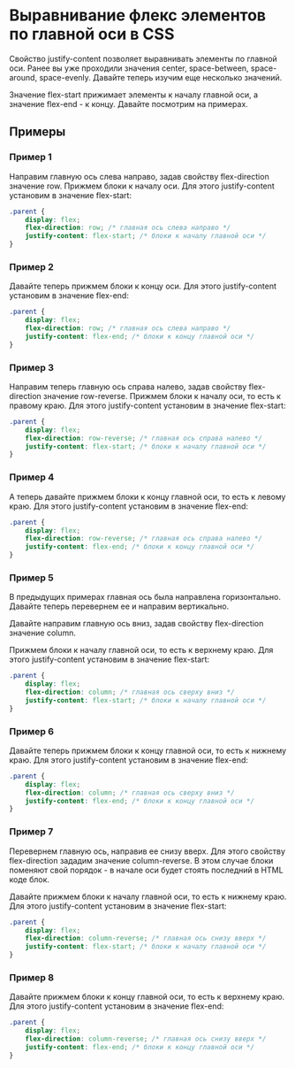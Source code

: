 # Выравнивание флекс элементов по главной оси в CSS

Свойство justify-content позволяет выравнивать элементы по главной оси. Ранее вы уже проходили значения center, space-between, space-around, space-evenly. Давайте теперь изучим еще несколько значений.

Значение flex-start прижимает элементы к началу главной оси, а значение flex-end - к концу. Давайте посмотрим на примерах.

## Примеры 

### Пример 1

Направим главную ось слева направо, задав свойству flex-direction значение row. Прижмем блоки к началу оси. Для этого justify-content установим в значение flex-start:

```css showLineNumbers copy
.parent {
	display: flex;
	flex-direction: row; /* главная ось слева направо */
	justify-content: flex-start; /* блоки к началу главной оси */
}
```
### Пример 2

Давайте теперь прижмем блоки к концу оси. Для этого justify-content установим в значение flex-end:

```css showLineNumbers copy
.parent {
	display: flex;
	flex-direction: row; /* главная ось слева направо */
	justify-content: flex-end; /* блоки к концу главной оси */
}
```

### Пример 3

Направим теперь главную ось справа налево, задав свойству flex-direction значение row-reverse. Прижмем блоки к началу оси, то есть к правому краю. Для этого justify-content установим в значение flex-start:

```css showLineNumbers copy
.parent {
	display: flex;
	flex-direction: row-reverse; /* главная ось справа налево */
	justify-content: flex-start; /* блоки к началу главной оси */
}
```

### Пример 4

А теперь давайте прижмем блоки к концу главной оси, то есть к левому краю. Для этого justify-content установим в значение flex-end:

```css showLineNumbers copy
.parent {
	display: flex;
	flex-direction: row-reverse; /* главная ось справа налево */
	justify-content: flex-end; /* блоки к концу главной оси */
}

```

### Пример 5

В предыдущих примерах главная ось была направлена горизонтально. Давайте теперь перевернем ее и направим вертикально.

Давайте направим главную ось вниз, задав свойству flex-direction значение column.

Прижмем блоки к началу главной оси, то есть к верхнему краю. Для этого justify-content установим в значение flex-start:

```css showLineNumbers copy
.parent {
	display: flex;
	flex-direction: column; /* главная ось сверху вниз */
	justify-content: flex-start; /* блоки к началу главной оси */
}
```
### Пример 6

Давайте теперь прижмем блоки к концу главной оси, то есть к нижнему краю. Для этого justify-content установим в значение flex-end:

```css showLineNumbers copy
.parent {
	display: flex;
	flex-direction: column; /* главная ось сверху вниз */
	justify-content: flex-end; /* блоки к концу главной оси */
}
```

### Пример 7

Перевернем главную ось, направив ее снизу вверх. Для этого свойству flex-direction зададим значение column-reverse. В этом случае блоки поменяют свой порядок - в начале оси будет стоять последний в HTML коде блок.

Давайте прижмем блоки к началу главной оси, то есть к нижнему краю. Для этого justify-content установим в значение flex-start:

```css showLineNumbers copy
.parent {
	display: flex;
	flex-direction: column-reverse; /* главная ось снизу вверх */
	justify-content: flex-start; /* блоки к началу главной оси */
}
```

### Пример 8

Давайте прижмем блоки к концу главной оси, то есть к верхнему краю. Для этого justify-content установим в значение flex-end:

```css showLineNumbers copy
.parent {
	display: flex;
	flex-direction: column-reverse; /* главная ось снизу вверх */
	justify-content: flex-end; /* блоки к концу главной оси */
}

```
